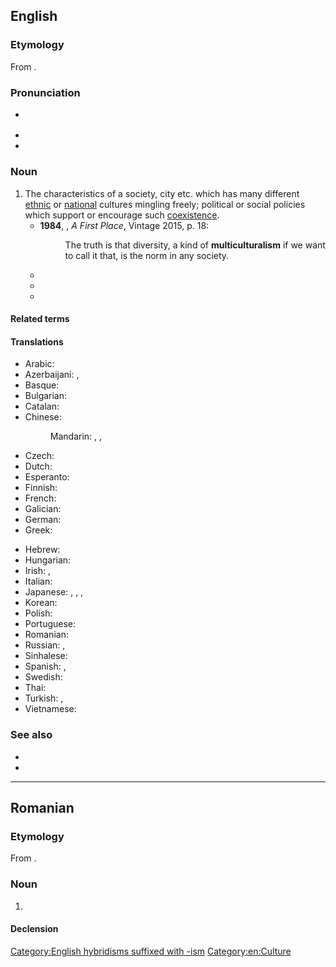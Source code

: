 ==English==
{{was wotd|2011|April|24}}
{{wikipedia}}

===Etymology===
From {{af|en|multicultural|-ism}}.

===Pronunciation===
* {{a|UK}} {{IPA|en|/ˌmʌltɪˈkʌltʃəɹəˌlɪz(ə)m/}}
* {{audio|en|en-au-multiculturalism.ogg|Audio (AU)}}
* {{audio|en|en-us-multiculturalism.ogg|Audio (Mid-Atlantic)}}

===Noun===
{{en-noun|~}}

# The characteristics of a society, city etc. which has many different [[ethnic]] or [[national]] cultures mingling freely; political or social policies which support or encourage such [[coexistence]]. {{defdate|from 20th c.}}
#*'''1984''', {{w|David Malouf}}, ''A First Place'', Vintage 2015, p. 18:
#*:The truth is that diversity, a kind of '''multiculturalism''' if we want to call it that, is the norm in any society.
#* {{quote-journal|en|date=8 April 1991|author=Barbara Ehrenreich|magazine=Time|passage=Something had to replace the threat of communism, and at last a workable substitute is at hand. "'''Multiculturalism'''," as the new menace is known, has been denounced in the media recently as the new McCarthyism, the new fundamentalism, even the new totalitarianism – take your choice.|title=Essay: Teach Diversity – with a Smile}}
#* {{quote-journal|en|date=3 August 2005|author=David Davis MP|work=Daily Telegraph|passage=Britain has pursued a policy of '''multiculturalism''' - allowing people of different cultures to settle without expecting them to integrate into society.}}
#* {{quote-journal|en|date=7 April 2011|title=On a mat and a prayer|magazine=The Economist|passage=Earlier this year he said '''multiculturalism''' had “failed”, that immigrants needed to “melt” into French society, and that “we do not want ostentatious prayers in the street in France.”}}

====Related terms====
{{col3|en
|multicultural
|multiculturally
|multicultured
}}

====Translations====
{{trans-top|societal idea}}
* Arabic: {{t|ar|اَلتَّعَدُّدِيَّةُ اَلثَّقَافِيَّة|f}}
* Azerbaijani: {{t|az|çoxmədəniyyətlilik}}, {{t|az|multikulturalizm}}
* Basque: {{t|eu|kultura-aniztasun}}
* Bulgarian: {{t|bg|мултикултурали́зъм|m}}
* Catalan: {{t+|ca|multiculturalisme|m}}
* Chinese:
*: Mandarin: {{t|cmn|多元文化|tr=duōyuán wénhuà|sc=Hani}}, {{t|cmn|多元文化主義}}, {{t|cmn|多元文化主义|tr=duōyuánwénhuàzhǔyì}}
* Czech: {{t|cs|multikulturalismus|m}}
* Dutch: {{t|nl|multiculturalisme|n}}
* Esperanto: {{t|eo|multkulturismo}}
* Finnish: {{t+|fi|monikulttuurisuus}}
* French: {{t+|fr|multiculturalisme|m}}
* Galician: {{t|gl|multiculturalismo|m}}
* German: {{t+|de|Multikulturalismus|m}}
* Greek: {{t+|el|πολυπολιτισμικότητα|f}}
{{trans-mid}}
* Hebrew: {{t|he|רב-תרבותיות}}
* Hungarian: {{t|hu|multikulturalizmus}}
* Irish: {{t|ga|ilchultúrachas|m}}, {{t|ga|ilchultúrthacht|f}}
* Italian: {{t+|it|multiculturalismo|m}}
* Japanese: {{t|ja|多元文化論|tr=たげんぶんかろん, tagen-bunka-ron}}, {{t|ja|多文化|tr=たぶんか, ta-bunka}}, {{t+|ja|多文化主義|tr=たぶんかしゅぎ, tabunkashugi}}, {{t|ja|マルチカルチュラリズム|tr=maruchikaruchurarizumu}}
* Korean: {{t|ko|다문화주의}}
* Polish: {{t+|pl|wielokulturowość|f}}
* Portuguese: {{t|pt|multiculturalismo|m}}
* Romanian: {{t|ro|multiculturalism}}
* Russian: {{t+|ru|многокульту́рность|f}}, {{t+|ru|мультикультурали́зм|m}}
* Sinhalese: {{t-needed|si}}
* Spanish: {{t+|es|multiculturalismo|m}}, {{t|es|pluriculturalismo|m}}
* Swedish: {{t|sv|multikulturalism|c}}
* Thai: {{t-needed|th}}
* Turkish: {{t|tr|çokkültürlülük}}, {{t|tr|multikültüralizm}}
* Vietnamese: {{t|vi|chủ nghĩa đa văn hóa}}
{{trans-bottom}}

===See also===
* {{l|en|cosmopolitan}}
* {{l|en|culturism}}

[[Category:English hybridisms suffixed with -ism]]
[[Category:en:Culture]]

----

==Romanian==

===Etymology===
From {{bor|ro|en|multiculturalism}}.

===Noun===
{{ro-noun|n|-}}

# {{l|en|multiculturalism}}

====Declension====
{{ro-noun-n|n=sg}}